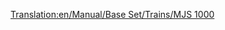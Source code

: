 [[Translation:en/Manual/Base Set/Trains/MJS 1000]]
{{it/Manual/Base Set/Trains/Treni|Image=[[File:en/Manual/Base Set/Trains/Mjs1000.png]]
|Name=MJS 1000
|Cost=€ 49.218
|Speed=104 km/h (65 mph)
|Weight=120 t
|Power=2.231 hp (1,641 kW)
|Annual=€ 4.416
|Designed=1964
|Lifespan=22 
|Capacity=N/A
|Description=Con una velocità massima inferiore e una potenza inferiore rispetto al CS2400, non c'è alcuna ragiona per usare questo treno invece CS2400. Dovrebbe tuttavia essere notato che il MJS 1000 ha una durata leggermente più lunga rispetto al suo cugino più potente.
|Real-life=la MJS 1000 ricorda le locomotive elettriche [http://en.wikipedia.org/wiki/List_of_South_African_locomotive_classes#Electric_locomotives SAR Class 5E].}}